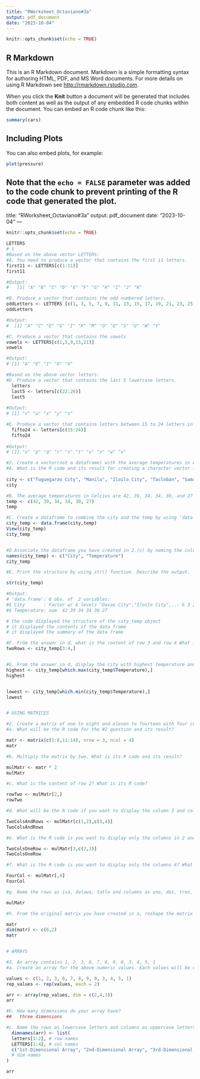 ```yaml
---
title: "RWorksheet_Octaviano#3a"
output: pdf_document
date: "2023-10-04"
---
```


```r
knitr::opts_chunk$set(echo = TRUE)
```

## R Markdown

This is an R Markdown document. Markdown is a simple formatting syntax for authoring HTML, PDF, and MS Word documents. For more details on using R Markdown see <http://rmarkdown.rstudio.com>.

When you click the **Knit** button a document will be generated that includes both content as well as the output of any embedded R code chunks within the document. You can embed an R code chunk like this:

```r
summary(cars)
```

## Including Plots

You can also embed plots, for example:

```r
plot(pressure)
```

Note that the `echo = FALSE` parameter was added to the code chunk to prevent printing of the R code that generated the plot.
---
title: "RWorksheet_Octaviano#3a"
output: pdf_document
date: "2023-10-04"
---

```r
knitr::opts_chunk$set(echo = TRUE)
```
```r

LETTERS
# 1
#Based on the above vector LETTERS:
#A. You need to produce a vector that contains the first 11 letters.
first11 <- LETTERS[c(1:11)]
first11

#Output:
#   [1] "A" "B" "C" "D" "E" "F" "G" "H" "I" "J" "K"

#B. Produce a vector that contains the odd numbered letters.
oddLetters <- LETTERS [c(1, 3, 5, 7, 9, 11, 13, 15, 17, 19, 21, 23, 25)]
oddLetters

#Output:
#  [1] "A" "C" "E" "G" "I" "K" "M" "O" "Q" "S" "U" "W" "Y"

#C. Produce a vector that contains the vowels 
vowels <- LETTERS[c(1,5,9,15,21)]
vowels

#Output:
# [1] "A" "E" "I" "O" "U"

#Based on the above vector letters: 
#D. Produce a vector that contains the last 5 lowercase letters. 
  letters
  last5 <- letters[c(22:26)]
  last5
  
#Output:
# [1] "v" "w" "x" "y" "z"

#E. Produce a vector that contains letters between 15 to 24 letters in lowercase. 
  fifto24 <- letters[c(15:24)]
  fifto24
  
#Output:
# [1] "o" "p" "q" "r" "s" "t" "u" "v" "w" "x"

#2. Create a vector(not a dataframe) with the average temperatures in April for Tuguegarao City, Manila, Iloilo City, Tacloban, Samal Island, and Davao City. The average temperatures in Celcius are 42, 39, 34, 34, 30, and 27 degrees.
#A. What is the R code and its result for creating a character vector for the city/town of Tuguegarao City, Manila, Iloilo City, Tacloban,Samal Island, and Davao City? Name the object as city. The names should follow the same order as in the instruction. 
  
city <- c("Tuguegarao City", "Manila", "Iloilo City", "Tacloban", "Samal Island", "Davao City")
city

#B. The average temperatures in Celcius are 42, 39, 34, 34, 30, and 27 degrees.Name the object as temp. Write the R code and its output. Numbers should also follow what is in the instruction. 
temp <- c(42, 39, 34, 34, 30, 27)
temp

#C. Create a dataframe to combine the city and the temp by using ‘data.frame(). Whatthe R code and its result?
city_temp <- data.frame(city,temp)
View(city_temp)
city_temp


#D.Associate the dataframe you have created in 2.(c) by naming the columns using the names() function. Change the column names by using names() function as City and Temperature. What is the R code and its result?
names(city_temp) <- c("City", "Temperature")
city_temp

#E. Print the structure by using str() function. Describe the output.

str(city_temp)

#Output:
# 'data.frame':	6 obs. of  2 variables:
#$ City       : Factor w/ 6 levels "Davao City","Iloilo City",..: 6 3 2 5 4 1
#$ Temperature: num  42 39 34 34 30 27

# the code displayed the structure of the city_temp object
# it displayed the contents of the data frame
# it displayed the summary of the data frame

#F. From the answer in d, what is the content of row 3 and row 4 What is its R code and its output?
twoRows <- city_temp[3:4,]


#G. From the answer in d, display the city with highest temperature and the city with the lowest temperature. What is its R code and its output?
highest <- city_temp[which.max(city_temp$Temperature),]
highest


lowest <- city_temp[which.min(city_temp$Temperature),]
lowest


# USING MATRICES

#2. Create a matrix of one to eight and eleven to fourteen with four columns and three rows.
#a. What will be the R code for the #2 question and its result?

matr <- matrix(c(1:8,11:14), nrow = 3, ncol = 4)
matr

#b. Multiply the matrix by two. What is its R code and its result?

mulMatr <- matr * 2
mulMatr

#c. What is the content of row 2? What is its R code?

rowTwo <- mulMatr[2,]
rowTwo

#d. What will be the R code if you want to display the column 3 and column 4 in row 1 and row 2? What is its output?

TwoColsAndRows <- mulMatr[c(1,2),c(3,4)]
TwoColsAndRows

#e. What is the R code is you want to display only the columns in 2 and 3, row 3? What is its output?

TwoColsOneRow <- mulMatr[3,c(2,3)]
TwoColsOneRow

#f. What is the R code is you want to display only the columns 4? What is its output?

FourCol <- mulMatr[,4]
FourCol

#g. Name the rows as isa, dalawa, tatlo and columns as uno, dos, tres, quatro for the matrix that was created in b.‘. What is its R code and corresponding output?dimnames(mulMatr) <- list(c("isa", "dalawa", "tatlo"), c("uno", "dos", "tres", "quatro"))

mulMatr

#h. From the original matrix you have created in a, reshape the matrix by assigning a new dimension with dim(). New dimensions should have 2 columns and 6 rows. What will be the R code and its output?

matr
dim(matr) <- c(6,2)
matr


# ARRAYS

#3. An array contains 1, 2, 3, 6, 7, 8, 9, 0, 3, 4, 5, 1
#a. Create an array for the above numeric values. Each values will be repeated twice What will be the R code if you are to create a three-dimensional array with 4 columns and 2 rows. What will be its output?

values <- c(1, 2, 3, 6, 7, 8, 9, 0, 3, 4, 5, 1)
rep_values <- rep(values, each = 2)

arr <- array(rep_values, dim = c(2,4,3))
arr

#b. How many dimensions do your array have?
##   three dimensions

#c. Name the rows as lowercase letters and columns as uppercase letters starting from the A. The array names should be “1st-Dimensional Array”, “2nd-Dimensional Array”, and “3rd-Dimensional Array”. What will be the R codes and its output?
  dimnames(arr) <- list(
  letters[1:2], # row names
  LETTERS[1:4], # col names
  c("1st-Dimensional Array", "2nd-Dimensional Array", "3rd-Dimensional Array") 
  # dim names
)

arr

```



